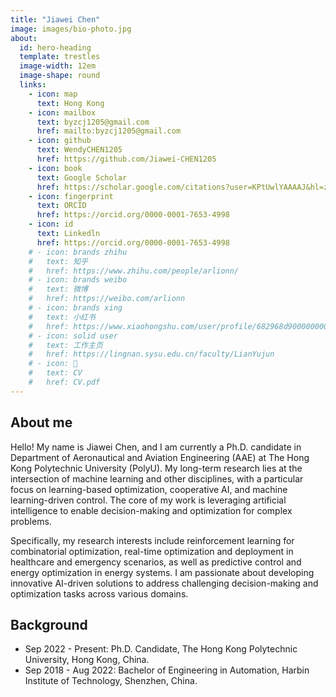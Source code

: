```yaml
---
title: "Jiawei Chen"
image: images/bio-photo.jpg
about:
  id: hero-heading
  template: trestles
  image-width: 12em
  image-shape: round
  links:
    - icon: map
      text: Hong Kong
    - icon: mailbox
      text: byzcj1205@gmail.com
      href: mailto:byzcj1205@gmail.com
    - icon: github
      text: WendyCHEN1205
      href: https://github.com/Jiawei-CHEN1205
    - icon: book
      text: Google Scholar
      href: https://scholar.google.com/citations?user=KPtUwlYAAAAJ&hl=zh-CN
    - icon: fingerprint
      text: ORCID
      href: https://orcid.org/0000-0001-7653-4998
    - icon: id
      text: Linkedln
      href: https://orcid.org/0000-0001-7653-4998
    # - icon: brands zhihu
    #   text: 知乎
    #   href: https://www.zhihu.com/people/arlionn/
    # - icon: brands weibo
    #   text: 微博
    #   href: https://weibo.com/arlionn
    # - icon: brands xing
    #   text: 小红书
    #   href: https://www.xiaohongshu.com/user/profile/682968d9000000000a03da1a
    # - icon: solid user
    #   text: 工作主页
    #   href: https://lingnan.sysu.edu.cn/faculty/LianYujun
    # - icon: 📝
    #   text: CV
    #   href: CV.pdf  
---
```


::: {#hero-heading}

## About me

Hello! My name is Jiawei Chen, and I am currently a Ph.D. candidate in Department of Aeronautical and Aviation Engineering (AAE) at The Hong Kong Polytechnic University (PolyU). My long-term research lies at the intersection of machine learning and other disciplines, with a particular focus on learning-based optimization, cooperative AI, and machine learning-driven control. The core of my work is leveraging artificial intelligence to enable decision-making and optimization for complex problems.

Specifically, my research interests include reinforcement learning for combinatorial optimization, real-time optimization and deployment in healthcare and emergency scenarios, as well as predictive control and energy optimization in energy systems. I am passionate about developing innovative AI-driven solutions to address challenging decision-making and optimization tasks across various domains.


## Background

- Sep 2022 - Present: Ph.D. Candidate, The Hong Kong Polytechnic University, Hong Kong, China.
- Sep 2018 - Aug 2022: Bachelor of Engineering in Automation, Harbin Institute of Technology, Shenzhen, China.

:::
